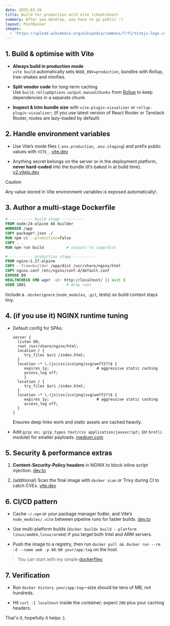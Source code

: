 ```yaml
---
date: 2025-03-20
title: Build for production with Vite (cheatsheet)
summary: After you develop, you have to go public :)
layout: PostBanner
images:
  - 'https://upload.wikimedia.org/wikipedia/commons/f/f1/Vitejs-logo.svg'
---
```



## 1. Build & optimise with Vite

- **Always build in production mode**  
    `vite build` automatically sets `NODE_ENV=production`, bundles with Rollup, tree-shakes and minifies. 
    
- **Split vendor code** for long-term caching  
    Use `build.rollupOptions.output.manualChunks` from [Rollup](https://rollupjs.org/configuration-options/#output-manualchunks) to keep dependencies in a separate chunk. 
    
- **Inspect & trim bundle size** with `vite-plugin-visualizer` or `rollup-plugin-visualizer`; (if you use latest version of React Router or Tanstack Router, routes are lazy-loaded by default)
    

## 2. Handle environment variables

- Use Vite’s mode files (`.env.production`, `.env.staging`) and prefix public values with `VITE_`. [vite.dev](https://vite.dev/guide/env-and-mode)
    
- Anything secret belongs on the server or in the deployment platform, **never hard-coded** into the bundle (it’s baked in at build time). [v2.vitejs.dev](https://v2.vitejs.dev/guide/env-and-mode)
> [!CAUTION]
> Any value stored in Vite environment variables is exposed automatically!.
    

## 3. Author a multi-stage Dockerfile


```dockerfile
# ---------- build stage ----------
FROM node:24-alpine AS builder
WORKDIR /app
COPY package*.json ./
RUN npm ci --production=false
COPY . .
RUN npm run build          # outputs to /app/dist

# ---------- production stage ----------
FROM nginx:1.27-alpine
COPY --from=builder /app/dist /usr/share/nginx/html
COPY nginx.conf /etc/nginx/conf.d/default.conf
EXPOSE 80
HEALTHCHECK CMD wget -qO- http://localhost/ || exit 1
USER 1001                  # drop root
```


Include a `.dockerignore` (`node_modules`, `.git`, tests) so build context stays tiny.

## 4. (if you use it) NGINX runtime tuning

- Default config for SPAs:

    ```nginx
    server {   
      listen 80;   
      root /usr/share/nginx/html;   
      location / {
         try_files $uri /index.html;   
      }   
      location ~* \.(js|css|ico|png|svg|woff2?)$ {     
         expires 1y;                     # aggressive static caching
         access_log off;   
         }
      location / {     
         try_files $uri /index.html;   
      }   
      location ~* \.(js|css|ico|png|svg|woff2?)$ {
         expires 1y;                     # aggressive static caching     
         access_log off;   
      } 
   }
    ```
    
    Ensures deep links work and static assets are cached heavily. 
    
- Add `gzip on; gzip_types text/css application/javascript;` (or `brotli` module) for smaller payloads. [medium.com](https://medium.com/%40tony.aloysius.77/deploying-your-static-website-with-ease-using-nginx-35cca659079f)
    

## 5. Security & performance extras

1. **Content-Security-Policy headers** in NGINX to block inline script injection. [dev.to](https://dev.to/fab_builder/deploying-a-static-vite-react-app-a-complete-guide-1l76)
    
2. (additional) Scan the final image with `docker scan` or Trivy during CI to catch CVEs. [vite.dev](https://vite.dev/guide/env-and-mode)
    

## 6. CI/CD pattern

- Cache `~/.npm` or your package manager fodler, and Vite’s `node_modules/.vite` between pipeline runs for faster builds. [dev.to](https://dev.to/fab_builder/deploying-a-static-vite-react-app-a-complete-guide-1l76)
    
- Use multi-platform builds (`docker buildx build --platform linux/amd64,linux/arm64`) if you target both Intel and ARM servers.
    
- Push the image to a registry, then run `docker pull && docker run --rm -d --name web -p 80:80 your/app:tag` on the host.

> You can start with my simple [dockerfiles](https://github.com/ShinobiWPS/Javascript-starter-lite/blob/main/Dockerfile-simplier)
>
    

## 7. Verification

- Run `docker history your/app:tag`—size should be tens of MB, not hundreds.
    
- Hit `curl -I localhost` inside the container; expect `200` plus your caching headers.
    

That's it, hopefully it helps :).
